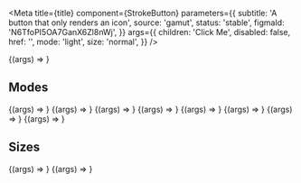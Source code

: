

<Meta
  title={title}
  component={StrokeButton}
  parameters={{
    subtitle: 'A button that only renders an icon',
    source: 'gamut',
    status: 'stable',
    figmaId: 'N6TfoPI5OA7GanX6Zl8nWj',
  }}
  args={{
    children: 'Click Me',
    disabled: false,
    href: '',
    mode: 'light',
    size: 'normal',
  }}
/>

<Canvas>
  <Story name="StrokeButton">{(args) => <StrokeButton {...args} />}</Story>
</Canvas>

<PropsTable story="StrokeButton" />

## Modes

<Canvas columns={2}>
  <Story name="light" args={{ mode: 'light', children: 'light' }}>
    {(args) => <StrokeButton {...args} />}
  </Story>
  <Story
    name="light-disabled"
    args={{ disabled: true, children: 'light-disabled' }}
  >
    {(args) => <StrokeButton {...args} />}
  </Story>
  <Story name="light-alt" args={{ mode: 'light-alt', children: 'light-alt' }}>
    {(args) => <StrokeButton {...args} />}
  </Story>
  <Story
    name="light-alt disabled"
    args={{ disabled: true, children: 'light-alt disabled' }}
  >
    {(args) => <StrokeButton {...args} />}
  </Story>
</Canvas>

<Canvas columns={2}>
  <Story name="dark" args={{ mode: 'dark', children: 'dark' }}>
    {(args) => <StrokeButton {...args} />}
  </Story>
  <Story
    name="dark-disabled"
    args={{ mode: 'dark', disabled: true, children: 'dark-disabled' }}
  >
    {(args) => <StrokeButton {...args} />}
  </Story>
  <Story name="dark-alt" args={{ mode: 'dark-alt', children: 'dark-alt' }}>
    {(args) => <StrokeButton {...args} />}
  </Story>
  <Story
    name="dark-alt disabled"
    args={{ mode: 'dark-alt', disabled: true, children: 'dark-alt disabled' }}
  >
    {(args) => <StrokeButton {...args} />}
  </Story>
</Canvas>

## Sizes

<Canvas>
  <Story name="normal" args={{ size: 'normal', children: 'normal' }}>
    {(args) => <StrokeButton {...args} />}
  </Story>
  <Story name="small" args={{ size: 'small', children: 'small' }}>
    {(args) => <StrokeButton {...args} />}
  </Story>
</Canvas>
